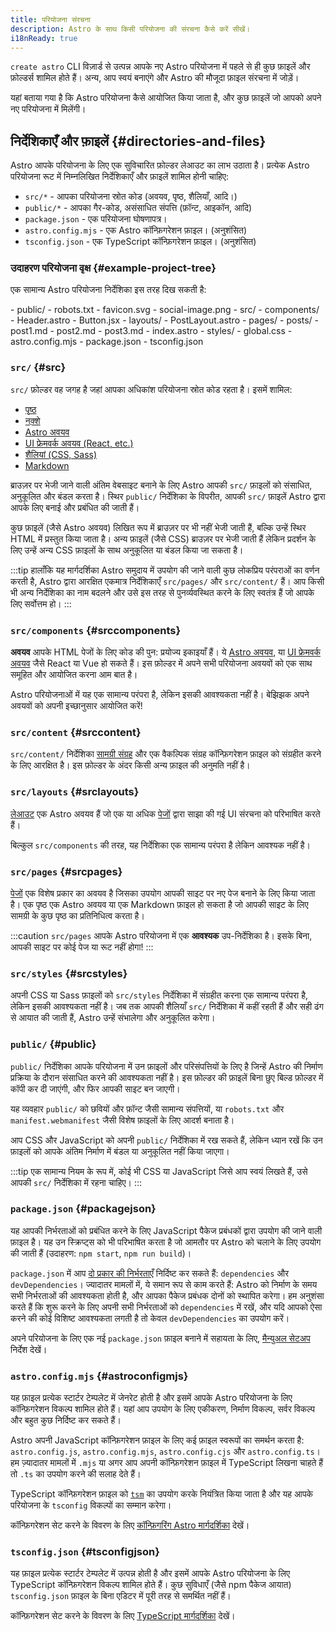 ```yaml
---
title: परियोजना संरचना
description: Astro के साथ किसी परियोजना की संरचना कैसे करें सीखें।
i18nReady: true
---
```


`create astro` CLI विज़ार्ड से उत्पन्न आपके नए Astro परियोजना में पहले से ही कुछ फ़ाइलें और फ़ोल्डर्स शामिल होते हैं। अन्य, आप स्वयं बनाएंगे और Astro की मौजूदा फ़ाइल संरचना में जोड़ें।

यहां बताया गया है कि Astro परियोजना कैसे आयोजित किया जाता है, और कुछ फ़ाइलें जो आपको अपने नए परियोजना में मिलेंगी।

## निर्देशिकाएँ और फ़ाइलें \{#directories-and-files\}

Astro आपके परियोजना के लिए एक सुविचारित फ़ोल्डर लेआउट का लाभ उठाता है। प्रत्येक Astro परियोजना रूट में निम्नलिखित निर्देशिकाएँ और फ़ाइलें शामिल होनी चाहिए:

- `src/*` - आपका परियोजना स्रोत कोड (अवयव, पृष्ठ, शैलियाँ, आदि।)
- `public/*` - आपका गैर-कोड, असंसाधित संपत्ति (फ़ॉन्ट, आइकॉन, आदि)
- `package.json` - एक परियोजना घोषणापत्र।
- `astro.config.mjs` - एक Astro कॉन्फ़िगरेशन फ़ाइल। (अनुशंसित)
- `tsconfig.json` - एक TypeScript कॉन्फ़िगरेशन फ़ाइल। (अनुशंसित)

### उदाहरण परियोजना वृक्ष \{#example-project-tree\}

एक सामान्य Astro परियोजना निर्देशिका इस तरह दिख सकती है:

<FileTree>
- public/
  - robots.txt
  - favicon.svg
  - social-image.png
- src/
  - components/
    - Header.astro
    - Button.jsx
  - layouts/
    - PostLayout.astro
  - pages/
    - posts/
      - post1.md
      - post2.md
      - post3.md
    - index.astro
  - styles/
    - global.css
- astro.config.mjs
- package.json
- tsconfig.json
</FileTree>

### `src/` \{#src\}

`src/` फ़ोल्डर वह जगह है जहां आपका अधिकांश परियोजना स्रोत कोड रहता है। इसमें शामिल:

- [पृष्ठ](/hi/basics/astro-pages/)
- [नक़्शे](/hi/basics/layouts/)
- [Astro अवयव](/hi/basics/astro-components/)
- [UI फ्रेमवर्क अवयव (React, etc.)](/hi/guides/framework-components/)
- [शैलियां (CSS, Sass)](/hi/guides/styling/)
- [Markdown](/hi/guides/markdown-content/)

ब्राउज़र पर भेजी जाने वाली अंतिम वेबसाइट बनाने के लिए Astro आपकी `src/` फ़ाइलों को संसाधित, अनुकूलित और बंडल करता है। स्थिर `public/` निर्देशिका के विपरीत, आपकी `src/` फ़ाइलें Astro द्वारा आपके लिए बनाई और प्रबंधित की जाती हैं।

कुछ फ़ाइलें (जैसे Astro अवयव) लिखित रूप में ब्राउज़र पर भी नहीं भेजी जाती हैं, बल्कि उन्हें स्थिर HTML में प्रस्तुत किया जाता है। अन्य फ़ाइलें (जैसे CSS) ब्राउज़र पर भेजी जाती हैं लेकिन प्रदर्शन के लिए उन्हें अन्य CSS फ़ाइलों के साथ अनुकूलित या बंडल किया जा सकता है।

:::tip
हालाँकि यह मार्गदर्शिका Astro समुदाय में उपयोग की जाने वाली कुछ लोकप्रिय परंपराओं का वर्णन करती है, Astro द्वारा आरक्षित एकमात्र निर्देशिकाएँ `src/pages/` और `src/content/` हैं। आप किसी भी अन्य निर्देशिका का नाम बदलने और उसे इस तरह से पुनर्व्यवस्थित करने के लिए स्वतंत्र हैं जो आपके लिए सर्वोत्तम हो।
:::

### `src/components` \{#srccomponents\}

**अवयव** आपके HTML पेजों के लिए कोड की पुन: प्रयोज्य इकाइयाँ हैं। ये [Astro अवयव](/hi/basics/astro-components/), या [UI फ्रेमवर्क अवयव](/hi/guides/framework-components/) जैसे React या Vue हो सकते हैं। इस फ़ोल्डर में अपने सभी परियोजना अवयवों को एक साथ समूहित और आयोजित करना आम बात है।

Astro परियोजनाओं में यह एक सामान्य परंपरा है, लेकिन इसकी आवश्यकता नहीं है। बेझिझक अपने अवयवों को अपनी इच्छानुसार आयोजित करें!

### `src/content` \{#srccontent\}

`src/content/` निर्देशिका [सामग्री संग्रह](/hi/guides/content-collections/) और एक वैकल्पिक संग्रह कॉन्फ़िगरेशन फ़ाइल को संग्रहीत करने के लिए आरक्षित है। इस फ़ोल्डर के अंदर किसी अन्य फ़ाइल की अनुमति नहीं है।

### `src/layouts` \{#srclayouts\}

[लेआउट](/hi/basics/layouts/) एक Astro अवयव हैं जो एक या अधिक [पेजों](/hi/basics/astro-pages/) द्वारा साझा की गई UI संरचना को परिभाषित करते हैं।

बिल्कुल `src/components` की तरह, यह निर्देशिका एक सामान्य परंपरा है लेकिन आवश्यक नहीं है।

### `src/pages` \{#srcpages\}

[पेजों](/hi/basics/astro-pages/) एक विशेष प्रकार का अवयव है जिसका उपयोग आपकी साइट पर नए पेज बनाने के लिए किया जाता है। एक पृष्ठ एक Astro अवयव या एक Markdown फ़ाइल हो सकता है जो आपकी साइट के लिए सामग्री के कुछ पृष्ठ का प्रतिनिधित्व करता है।

:::caution
`src/pages` आपके Astro परियोजना में एक **आवश्यक** उप-निर्देशिका है। इसके बिना, आपकी साइट पर कोई पेज या रूट नहीं होगा!
:::

### `src/styles` \{#srcstyles\}

अपनी CSS या Sass फ़ाइलों को `src/styles` निर्देशिका में संग्रहीत करना एक सामान्य परंपरा है, लेकिन इसकी आवश्यकता नहीं है। जब तक आपकी शैलियाँ `src/` निर्देशिका में कहीं रहती हैं और सही ढंग से आयात की जाती हैं, Astro उन्हें संभालेगा और अनुकूलित करेगा।

### `public/` \{#public\}

`public/` निर्देशिका आपके परियोजना में उन फ़ाइलों और परिसंपत्तियों के लिए है जिन्हें Astro की निर्माण प्रक्रिया के दौरान संसाधित करने की आवश्यकता नहीं है। इस फ़ोल्डर की फ़ाइलें बिना छुए बिल्ड फ़ोल्डर में कॉपी कर दी जाएंगी, और फिर आपकी साइट बन जाएगी।

यह व्यवहार `public/` को छवियों और फ़ॉन्ट जैसी सामान्य संपत्तियों, या `robots.txt` और `manifest.webmanifest` जैसी विशेष फ़ाइलों के लिए आदर्श बनाता है।

आप CSS और JavaScript को अपनी `public/` निर्देशिका में रख सकते हैं, लेकिन ध्यान रखें कि उन फ़ाइलों को आपके अंतिम निर्माण में बंडल या अनुकूलित नहीं किया जाएगा।

:::tip
एक सामान्य नियम के रूप में, कोई भी CSS या JavaScript जिसे आप स्वयं लिखते हैं, उसे आपकी `src/` निर्देशिका में रहना चाहिए।
:::

### `package.json` \{#packagejson\}

यह आपकी निर्भरताओं को प्रबंधित करने के लिए JavaScript पैकेज प्रबंधकों द्वारा उपयोग की जाने वाली फ़ाइल है। यह उन स्क्रिप्ट्स को भी परिभाषित करता है जो आमतौर पर Astro को चलाने के लिए उपयोग की जाती हैं (उदाहरण: `npm start`, `npm run build`)।

`package.json` में आप [दो प्रकार की निर्भरताएँ](https://docs.npmjs.com/specifying-dependencies-and-devdependencies-in-a-package-json-file) निर्दिष्ट कर सकते हैं: `dependencies` और `devDependencies`। ज्यादातर मामलों में, ये समान रूप से काम करते हैं: Astro को निर्माण के समय सभी निर्भरताओं की आवश्यकता होती है, और आपका पैकेज प्रबंधक दोनों को स्थापित करेगा। हम अनुशंसा करते हैं कि शुरू करने के लिए अपनी सभी निर्भरताओं को `dependencies` में रखें, और यदि आपको ऐसा करने की कोई विशिष्ट आवश्यकता लगती है तो केवल `devDependencies` का उपयोग करें।

अपने परियोजना के लिए एक नई `package.json` फ़ाइल बनाने में सहायता के लिए, [मैन्युअल सेटअप](/hi/install-and-setup/#manual-setup) निर्देश देखें।

### `astro.config.mjs` \{#astroconfigmjs\}

यह फ़ाइल प्रत्येक स्टार्टर टेम्पलेट में जेनरेट होती है और इसमें आपके Astro परियोजना के लिए कॉन्फ़िगरेशन विकल्प शामिल होते हैं। यहां आप उपयोग के लिए एकीकरण, निर्माण विकल्प, सर्वर विकल्प और बहुत कुछ निर्दिष्ट कर सकते हैं।

Astro अपनी JavaScript कॉन्फ़िगरेशन फ़ाइल के लिए कई फ़ाइल स्वरूपों का समर्थन करता है: `astro.config.js`, `astro.config.mjs`, `astro.config.cjs` और `astro.config.ts`। हम ज़्यादातर मामलों में `.mjs` या अगर आप अपनी कॉन्फ़िगरेशन फ़ाइल में TypeScript लिखना चाहते हैं तो `.ts` का उपयोग करने की सलाह देते हैं।

TypeScript कॉन्फ़िगरेशन फ़ाइल को [`tsm`](https://github.com/lukeed/tsm) का उपयोग करके नियंत्रित किया जाता है और यह आपके परियोजना के `tsconfig` विकल्पों का सम्मान करेगा।

कॉन्फ़िगरेशन सेट करने के विवरण के लिए [कॉन्फ़िगरिंग Astro मार्गदर्शिका](/hi/guides/configuring-astro/) देखें।

### `tsconfig.json` \{#tsconfigjson\}

यह फ़ाइल प्रत्येक स्टार्टर टेम्पलेट में उत्पन्न होती है और इसमें आपके Astro परियोजना के लिए TypeScript कॉन्फ़िगरेशन विकल्प शामिल होते हैं। कुछ सुविधाएँ (जैसे npm पैकेज आयात) `tsconfig.json` फ़ाइल के बिना एडिटर में पूरी तरह से समर्थित नहीं हैं।

कॉन्फ़िगरेशन सेट करने के विवरण के लिए [TypeScript मार्गदर्शिका](/hi/guides/typescript/) देखें।
